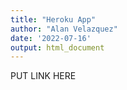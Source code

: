 ```yaml
---
title: "Heroku App"
author: "Alan Velazquez"
date: '2022-07-16'
output: html_document
---
```


PUT LINK HERE
